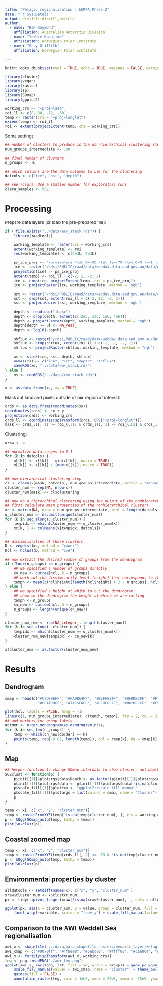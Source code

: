 ```yaml
---
title: "Pelagic regionalisation - WSMPA Phase 2"
date: "`r Sys.Date()`"
output: distill::distill_article
author:
  - name: "Ben Raymond"
    affiliation: Australian Antarctic Division
  - name: "Yoshie Kasajima"
    affiliation: Norwegian Polar Institute
  - name: "Gary Griffith"
    affiliation: Norwegian Polar Institute

---
```


```r
knitr::opts_chunk$set(eval = TRUE, echo = TRUE, message = FALSE, warning = FALSE, tidy = FALSE, cache = TRUE, include = TRUE, dpi = 72, fig.width = 10, fig.height = 8, fig.align = "center", results = "markup")
```

```r
library(cluster)
library(vegan)
library(raster)
library(sp)
library(SOmap)
library(ggplot2)

working_crs <- "+proj=laea"
roi_ll <- c(0, 30, -72, -60)
temp <- raster(crs = "+proj=longlat")
extent(temp) <- roi_ll
roi <- extent(projectExtent(temp, crs = working_crs))

```

Some settings:

```r
## number of clusters to produce in the non-hierarchical clustering step
num_groups_intermediate <- 200

## final number of clusters
n_groups <- 7L

## which columns are the data columns to use for the clustering
datcols <- c("ice", "sst", "depth")

## see ?clara. Use a smaller number for exploratory runs
clara_samples <- 50L

```
# Processing

Prepare data layers (or load the pre-prepared file):

```r
if (!file.exists("../data/env_stack.rds")) {
    library(raadtools)

    working_template <- raster(crs = working_crs)
    extent(working_template) <- roi
    res(working_template) <- c(4e3L, 4e3L)

    ps_ice_proj <- "+proj=stere +lat_0=-90 +lat_ts=-70 +lon_0=0 +k=1 +x_0=0 +y_0=0 +a=6378273 +b=6356889.449 +units=m +no_defs"
    ice <- raster("/rdsi/PUBLIC/raad/data/webdav.data.aad.gov.au/data/environmental/derived_v2/antarctic/native_grid/seaice_ge_85.nc")
    projection(ice) <- ps_ice_proj
    extent(temp) <- roi_ll + c(-2, 2, -2, 2)
    ice <- crop(ice, projectExtent(temp, crs = ps_ice_proj))
    ice <- projectRaster(ice, working_template, method = "ngb")

    sst <- raster("/rdsi/PUBLIC/raad/data/webdav.data.aad.gov.au/data/environmental/derived_v2/antarctic/native_grid/sst_modisa_summer_mean.nc")
    sst <- crop(sst, extent(roi_ll + c(-2, 12, -2, 2)))
    sst <- projectRaster(sst, working_template, method = "ngb")

    depth <- readtopo("ibcso")
    depth <- crop(depth, extent(c(-2e5, 3e6, 1e6, 4e6)))
    depth <- projectRaster(depth, working_template, method = "ngb")
    depth[depth >= 0] <- NA_real_
    depth <- log10(-depth)

    shflux <- raster("/rdsi/PUBLIC/raad/data/webdav.data.aad.gov.au/data/environmental/derived_v2/antarctic/common_grid/ecaisom_shflux_mean.nc")
    shflux <- crop(shflux, extent(roi_ll + c(-2, 12, -2, 2)))
    shflux <- projectRaster(shflux, working_template, method = "ngb")

    xs <- stack(ice, sst, depth, shflux)
    names(xs) <- c("ice", "sst", "depth", "shflux")
    saveRDS(xs, "../data/env_stack.rds")
} else {
    xs <- readRDS("../data/env_stack.rds")
}

x <- as.data.frame(xs, xy = TRUE)

```

Mask out land and pixels outside of our region of interest:

```r
crds <- as.data.frame(coordinates(xs))
coordinates(crds) <- ~x + y
projection(crds) <- working_crs
crds_ll <- coordinates(spTransform(crds, CRS("+proj=longlat")))
mask <- crds_ll[, 1] >= roi_ll[1] & crds_ll[, 1] <= roi_ll[2] & crds_ll[, 2] >= roi_ll[3] & crds_ll[, 2] <= roi_ll[4] & rowSums(is.na(x)) < 1

```

Clustering:

```r
xraw <- x

## normalize data ranges to 0-1
for (k in datcols) {
    x[[k]] <- x[[k]] - min(x[[k]], na.rm = TRUE)
    x[[k]] <- x[[k]] / (max(x[[k]], na.rm = TRUE))
}

## non-hierarchical clustering step
cl <- clara(x[mask, datcols], num_groups_intermediate, metric = "manhattan", stand = FALSE, samples = clara_samples)
cluster_num <- rep(NA, nrow(x))
cluster_num[mask] <- cl$clustering

## now do a hierarchical clustering using the output of the nonhierarchical step
## first calculate mean properties of the nonhierarchical clusters
xc <- matrix(NA, nrow = num_groups_intermediate, ncol = length(datcols))
u_cluster_num <- na.omit(unique(cluster_num))
for (k in seq_along(u_cluster_num)) {
    tempidx <- which(cluster_num == u_cluster_num[k])
    xc[k, ] <- colMeans(x[tempidx, datcols])
}

## dissimilarities of these clusters
D <- vegdist(xc, method = "gower")
hcl <- hclust(D, method = "ave")

## now extract the desired number of groups from the dendrogram
if (floor(n_groups) == n_groups) {
    ## we specified a number of groups directly
    cn_new <- cutree(hcl, k = n_groups)
    ## work out the dissimilarity level (height) that corresponds to this number of groups
    temph <- mean(c(hcl$height[length(hcl$height) + 2 - n_groups], hcl$height[length(hcl$height) + 2 - n_groups - 1]))
} else {
    ## we specified a height at which to cut the dendrogram
    ## show on the dendrogram the height at which we are cutting
    temph <- n_groups
    cn_new <- cutree(hcl, h = n_groups)
    n_groups <- length(unique(cn_new))
}

cluster_num_new <- rep(NA_integer_, length(cluster_num))
for (k in seq_along(u_cluster_num)) {
    tempidx <- which(cluster_num == u_cluster_num[k])
    cluster_num_new[tempidx] <- cn_new[k]
}

x$cluster_num <- as.factor(cluster_num_new)

```

# Results

## Dendrogram


```r

cmap <- head(c("#C7D79EFF", "#FA9864FF", "#BEFFE8FF", "#D69DBCFF", "#F7ED59FF", "#A5F57AFF", "#FF3D4AFF", "#7AB6F5FF", "#369C5DFF", "#A80084FF", "#AA66CDFF",
               "#FFAA00FF", "#7AF5CAFF", "#FFBEBEFF", "#0070FFFF", "#E9FFBEFF"), n_groups)

plot(hcl, labels = FALSE, hang = -1)
lines(c(1, num_groups_intermediate), c(temph, temph), lty = 2, col = 2)
## add markers for group labels
dorder <- order.dendrogram(as.dendrogram(hcl))
for (k in seq_len(n_groups)) {
    temp <- which(cn_new[dorder] == k)
    points(temp, rep(-0.02, length(temp)), col = cmap[k], bg = cmap[k], pch = 21, cex = 2)
}

```

## Map

```r

## helper function to change SOmap internals to show cluster, not depth
SO2clust <- function(p) {
    p$init[[1]]$plotargs$data$Depth <- as.factor(p$init[[1]]$plotargs$data$Depth)
    p$init[[1]]$plotargs$data <- p$init[[1]]$plotargs$data[!is.na(p$init[[1]]$plotargs$data$Depth), ]
    p$scale_fill[[1]]$plotfun <- "ggplot2::scale_fill_manual"
    p$scale_fill[[1]]$plotargs = list(values = cmap, name = "Cluster")
    p
}

temp <- x[, c("x", "y", "cluster_num")]
temp <- rasterFromXYZ(temp[!is.na(temp$cluster_num), ], crs = working_crs)
p <- SOgg(SOmap_auto(temp, bathy = temp))
plot(SO2clust(p))

```

## Coastal zoomed map

```r
temp <- x[, c("x", "y", "cluster_num")]
temp <- rasterFromXYZ(temp[crds_ll[, 2] <= -69 & !is.na(temp$cluster_num), ], crs = working_crs)
p <- SOgg(SOmap_auto(temp, bathy = temp))
plot(SO2clust(p))

```

## Environmental properties by cluster

```r
alldatcols <- setdiff(names(x), c("x", "y", "cluster_num"))
xraw$cluster_num <- x$cluster_num
px <- tidyr::pivot_longer(xraw[!is.na(xraw$cluster_num), ], cols = alldatcols, names_to = "variable")

ggplot(px, aes(x = cluster_num, y = value, group = cluster_num, fill = as.factor(cluster_num))) + geom_violin() +
    facet_wrap(~variable, scales = "free_y") + scale_fill_manual(values = cmap, name = "Cluster") + theme_bw()

```

## Comparison to the AWI Weddell Sea regionalisation

```r
awi_x <- shapefile("../data/Data_shapefile_raster/thematic_layer/Pelagic_regionalisation.shp")
awi_cmap <- c("#0070ff", "#ffbee8", "#5ebd00", "#ffff00", "#c1e800", "#a8a800", "#ffbf00", "#ff5500")
awi_x <- fortify(spTransform(awi_x, working_crs))
leg <- png::readPNG("./awi_key.png")
ggplot(awi_x, aes(long, lat, fill = id, group = group)) + geom_polygon() + coord_fixed() +
    scale_fill_manual(values = awi_cmap, name = "Cluster") + theme_bw() + xlim(roi[1:2]) + ylim(roi[3:4]) +
    guides(fill = FALSE) +
    annotation_raster(leg, xmin = 14e5, xmax = 20e5, ymin = -75e5, ymax = -68e5)

```

